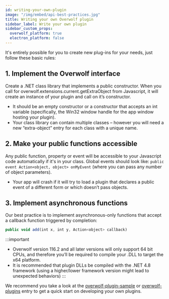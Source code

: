 ```yaml
---
id: writing-your-own-plugin
image: "/img/embed/api-best-practices.jpg"
title: Writing your own Overwolf plugin
sidebar_label: Write your own plugin
sidebar_custom_props:
  overwolf_platform: true
  electron_platform: false
---
```


It's entirely possible for you to create new plug-ins for your needs, just follow these basic rules:

## 1. Implement the Overwolf interface

Create a .NET class library that implements a public constructor. When you call for overwolf.extensions.current.getExtraObject from Javascript, it will create an instance of your plugin and call on it’s constructor.

* It should be an empty constructor or a constructor that accepts an int variable (specifically, the Win32 window handle for the app window hosting your plugin).
* Your class library can contain multiple classes – however you will need a new “extra-object” entry for each class with a unique name.

## 2. Make your public functions accessible

Any public function, property or event will be accessible to your Javascript code automatically if it's in your class. Global events should look like: `public event Action<object, object> onMyEvent` (where you can pass any number of object parameters).

* Your app will crash if it will try to load a plugin that declares a public event of a different form or which doesn’t pass objects.

## 3. Implement asynchronous functions

Our best practice is to implement asynchronous-only functions that accept a callback function triggered by completion:

```js
public void add(int x, int y, Action<object> callback)
```

:::important
* Overwolf version 116.2 and all later versions will only support 64 bit CPUs, and therefore you’ll be required to compile your .DLL to target the x64 platform.
* It is recommended that plugin DLLs be compiled with the .NET 4.8 framework (using a higher/lower framework version might lead to unexpected behaviors)
:::

We recommend you take a look at the [overwolf-plugin-sample](https://github.com/overwolf/overwolf-plugin-sample) or [overwolf-plugins](https://github.com/overwolf/overwolf-plugins) entry to get a quick start on developing your own plugins.



